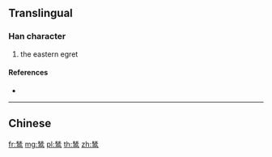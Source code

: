 {{character info/new}}
{{also|鷥}}
==Translingual==

===Han character===
{{Han char|rn=196|rad=鸟|as=05|sn=10|four=|canj=VVMPM}}

# the eastern egret

====References====
* {{Han ref|kx=1505.141|hdz=74627.130|uh=9E36|ud=40502}}

----

==Chinese==
{{zh-see|鷥}}

[[fr:鸶]]
[[mg:鸶]]
[[pl:鸶]]
[[th:鸶]]
[[zh:鸶]]